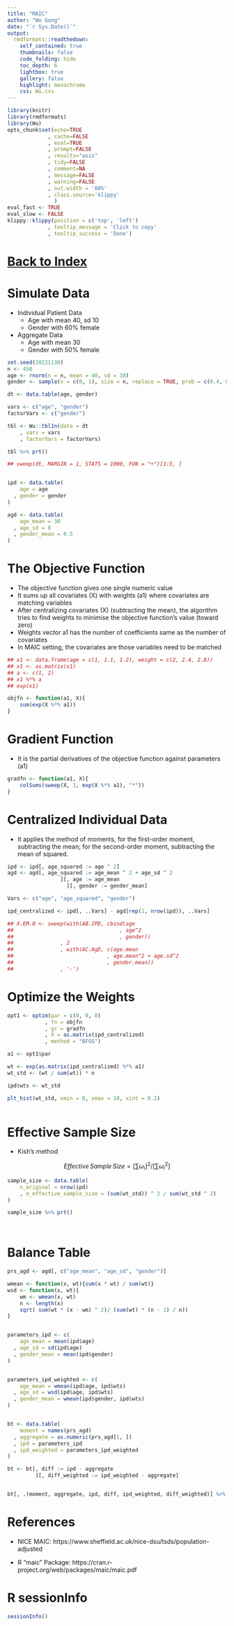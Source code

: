 ```yaml
---
title: "MAIC"
author: "Wu Gong"
date: "`r Sys.Date()`"
output:
  rmdformats::readthedown:
    self_contained: true
    thumbnails: false
    code_folding: hide
    toc_depth: 6
    lightbox: true
    gallery: false
    highlight: monochrome
    css: Wu.css
---
```



	
```r
library(knitr)
library(rmdformats)
library(Wu)
opts_chunk$set(echo=TRUE
             , cache=FALSE
             , eval=TRUE
             , prompt=FALSE
             , results="asis"
             , tidy=FALSE
             , comment=NA
             , message=FALSE
             , warning=FALSE
             , out.width = '80%'
             , class.source='klippy'
               )
eval_fast <- TRUE
eval_slow <- FALSE
klippy::klippy(position = c('top', 'left')
             , tooltip_message = 'Click to copy'
             , tooltip_success = 'Done')
```




# [Back to Index](index.html)


# Simulate Data

 * Individual Patient Data
   + Age with mean 40, sd 10
   + Gender with 60% female
 * Aggregate Data
   + Age with mean 30
   + Gender with 50% female


```r
set.seed(20221130)
n <- 450
age <- rnorm(n = n, mean = 40, sd = 10)
gender <- sample(x = c(0, 1), size = n, replace = TRUE, prob = c(0.4, 0.6))

dt <- data.table(age, gender)

vars <- c("age", "gender")
factorVars <- c("gender")

tbl <- Wu::tbl1n(data = dt
    , vars = vars
    , factorVars = factorVars)

tbl %>% prt()

## sweep(dt, MARGIN = 1, STATS = 1000, FUN = "+")[1:5, ]


ipd <- data.table(
    age = age
  , gender = gender
)

agd <- data.table(
    age_mean = 30
  , age_sd = 8
  , gender_mean = 0.5
)

```

# The Objective Function

 * The objective function gives one single numeric value
 * It sums up all covariates (X) with weights (a1) where covariates are matching variables
 * After centralizing covariates (X) (subtracting the mean), the algorithm tries to find weights to minimise the objective function's value (toward zero)
 * Weights vector a1 has the number of coefficients same as the number of covariates
 * In MAIC setting, the covariates are those variables need to be matched
 
```r

## x1 <- data.frame(age = c(1, 1.1, 1.2), weight = c(2, 2.4, 2.8))
## x1 <- as.matrix(x1)
## a <- c(1, 2)
## x1 %*% a
## exp(x1)

objfn <- function(a1, X){
    sum(exp(X %*% a1))
}

```

# Gradient Function

 * It is the partial derivatives of the objective function against parameters (a1)

```r
gradfn <- function(a1, X){
    colSums(sweep(X, 1, exp(X %*% a1), "*"))
}

```


# Centralized Individual Data

 * It applies the method of moments, for the first-order moment, subtracting the mean; for the second-order moment, subtracting the mean of squared.

```r
ipd <- ipd[, age_squared := age ^ 2]
agd <- agd[, age_squared := age_mean ^ 2 + age_sd ^ 2
                 ][, age := age_mean
                   ][, gender := gender_mean]

Vars <- c("age", "age_squared", "gender")

ipd_centralized <- ipd[, ..Vars] - agd[rep(1, nrow(ipd)), ..Vars]

## X.EM.0 <- sweep(with(AB.IPD, cbind(age
##                                  , age^2
##                                  , gender))
##               , 2
##               , with(AC.AgD, c(age.mean
##                              , age.mean^2 + age.sd^2
##                              , gender.mean))
##               , '-')

```


# Optimize the Weights

```r

opt1 <- optim(par = c(0, 0, 0)
            , fn = objfn
            , gr = gradfn
            , X = as.matrix(ipd_centralized)
            , method = "BFGS")

a1 <- opt1$par

wt <- exp(as.matrix(ipd_centralized) %*% a1)
wt_std <- (wt / sum(wt)) * n

ipd$wts <- wt_std

plt_hist(wt_std, xmin = 0, xmax = 10, xint = 0.2)



```

# Effective Sample Size

 * Kish's method
 
 $$Effective \, Sample \, Size = [\sum \omega_i]^2/[\sum \omega_i^2]$$

```r

sample_size <- data.table(
    n_original = nrow(ipd)
    , n_effective_sample_size = (sum(wt_std)) ^ 2 / sum(wt_std ^ 2)
)

sample_size %>% prt()




```

# Balance Table

```r
prs_agd <- agd[, c("age_mean", "age_sd", "gender")]

wmean <- function(x, wt){sum(x * wt) / sum(wt)}
wsd <- function(x, wt){
    wm <- wmean(x, wt)
    n <- length(x)
    sqrt( sum(wt * (x - wm) ^ 2)/ (sum(wt) * (n - 1) / n))
}


parameters_ipd <- c(
    age_mean = mean(ipd$age)
  , age_sd = sd(ipd$age)
  , gender_mean = mean(ipd$gender)
)


parameters_ipd_weighted <- c(
    age_mean = wmean(ipd$age, ipd$wts)
  , age_sd = wsd(ipd$age, ipd$wts)
  , gender_mean = wmean(ipd$gender, ipd$wts)
)


bt <- data.table(
    moment = names(prs_agd)
  , aggregate = as.numeric(prs_agd[1, ])
  , ipd = parameters_ipd
  , ipd_weighted = parameters_ipd_weighted
)

bt <- bt[, diff := ipd - aggregate
         ][, diff_weighted := ipd_weighted - aggregate]


bt[, .(moment, aggregate, ipd, diff, ipd_weighted, diff_weighted)] %>% prt()

```


# References


 * NICE MAIC: https://www.sheffield.ac.uk/nice-dsu/tsds/population-adjusted
 
 * R "maic" Package: https://cran.r-project.org/web/packages/maic/maic.pdf
 
 
# R sessionInfo

```r
sessionInfo()

```
